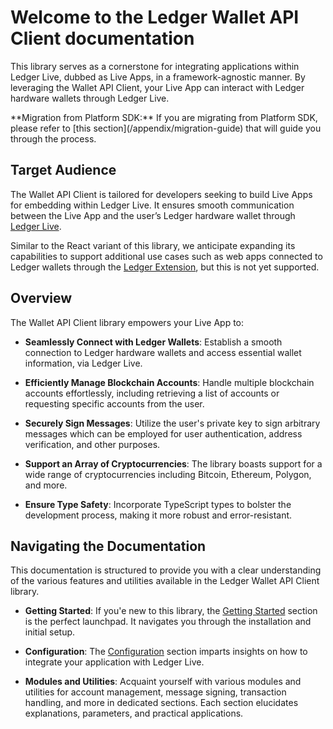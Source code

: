 
# Welcome to the Ledger Wallet API Client documentation

This library serves as a cornerstone for integrating applications within Ledger Live, dubbed as Live Apps, in a framework-agnostic manner. By leveraging the Wallet API Client, your Live App can interact with Ledger hardware wallets through Ledger Live.

<Callout emoji="💡">
  **Migration from Platform SDK:** If you are migrating from Platform SDK,
  please refer to [this section](/appendix/migration-guide) that will guide you
  through the process.
</Callout>

## Target Audience

The Wallet API Client is tailored for developers seeking to build Live Apps for embedding within Ledger Live. It ensures smooth communication between the Live App and the user’s Ledger hardware wallet through [Ledger Live](https://www.ledger.com/ledger-live).

Similar to the React variant of this library, we anticipate expanding its capabilities to support additional use cases such as web apps connected to Ledger wallets through the [Ledger Extension](https://www.ledger.com/ledger-extension), but this is not yet supported.

## Overview

The Wallet API Client library empowers your Live App to:

- **Seamlessly Connect with Ledger Wallets**: Establish a smooth connection to Ledger hardware wallets and access essential wallet information, via Ledger Live.

- **Efficiently Manage Blockchain Accounts**: Handle multiple blockchain accounts effortlessly, including retrieving a list of accounts or requesting specific accounts from the user.

- **Securely Sign Messages**: Utilize the user's private key to sign arbitrary messages which can be employed for user authentication, address verification, and other purposes.

- **Support an Array of Cryptocurrencies**: The library boasts support for a wide range of cryptocurrencies including Bitcoin, Ethereum, Polygon, and more.

- **Ensure Type Safety**: Incorporate TypeScript types to bolster the development process, making it more robust and error-resistant.

## Navigating the Documentation

This documentation is structured to provide you with a clear understanding of the various features and utilities available in the Ledger Wallet API Client library.

- **Getting Started**: If you'e new to this library, the [Getting Started](/core/getting-started) section is the perfect launchpad. It navigates you through the installation and initial setup.

- **Configuration**: The [Configuration](/core/configuration.mdx) section imparts insights on how to integrate your application with Ledger Live.

- **Modules and Utilities**: Acquaint yourself with various modules and utilities for account management, message signing, transaction handling, and more in dedicated sections. Each section elucidates explanations, parameters, and practical applications.
